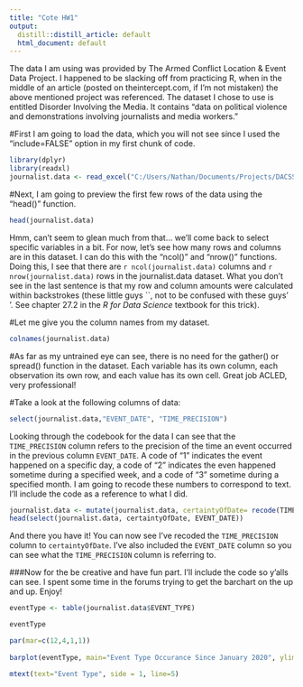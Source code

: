 ```yaml
---
title: "Cote HW1"
output:
  distill::distill_article: default
  html_document: default
---
```

The data I am using was provided by The Armed Conflict Location & Event Data Project. I happened to be slacking off from practicing R, when in the middle of an article (posted on theintercept.com, if I'm not mistaken) the above mentioned project was referenced. The dataset I chose to use is entitled Disorder Involving the Media. It contains "data on political violence and demonstrations involving journalists and media workers."

#First I am going to load the data, which you will not see since I used the "include=FALSE" option in my first chunk of code.
```r
library(dplyr)
library(readxl) 
journalist.data <- read_excel("C:/Users/Nathan/Documents/Projects/DACSS601SS22021/journalists_Jul02.xlsx")
```

#Next, I am going to preview the first few rows of the data using the "head()" function.


```r
head(journalist.data)
```
Hmm, can't seem to glean much from that... we'll come back to select specific variables in a bit. For now, let's see how many rows and columns are in this dataset. I can do this with the "ncol()" and "nrow()" functions. 
Doing this, I see that there are `r ncol(journalist.data)` columns and `r nrow(journalist.data)` rows in the journalist.data dataset. What you don't see in the last sentence is that my row and column amounts were calculated within backstrokes (these little guys ``, not to be confused with these guys' '. See chapter 27.2 in the _R for Data Science_ textbook for this trick).

#Let me give you the column names from my dataset.

```r
colnames(journalist.data)
```

#As far as my untrained eye can see, there is no need for the gather() or spread() function in the dataset. Each variable has its own column, each observation its own row, and each value has its own cell. Great job ACLED, very professional!

#Take a look at the following columns of data:

```r
select(journalist.data,"EVENT_DATE", "TIME_PRECISION")
```

Looking through the codebook for the data I can see that the `TIME_PRECISION` column refers to the precision of the time an event occurred in the previous column `EVENT_DATE`. A code of "1" indicates the event happened on a specific day, a code of "2" indicates the even happened sometime during a specified week, and a code of "3" sometime during a specified month. I am going to recode these numbers to correspond to text. I'll include the code as a reference to what I did.

```r

journalist.data <- mutate(journalist.data, certaintyOfDate= recode(TIME_PRECISION, `1`= "dayOf", `2`= "weekOf", `3`= "monthOf")) 
head(select(journalist.data, certaintyOfDate, EVENT_DATE))
```

And there you have it! You can now see I've recoded the `TIME_PRECISION` column to `certaintyOfDate`. I've also included the `EVENT_DATE` column so you can see what the `TIME_PRECISION` column is referring to.

###Now for the be creative and have fun part. I'll include the code so y'alls can see. I spent some time in the forums trying to get the barchart on the up and up. Enjoy!

```r

eventType <- table(journalist.data$EVENT_TYPE)

eventType

par(mar=c(12,4,1,1))
      
barplot(eventType, main="Event Type Occurance Since January 2020", ylim=c(0, 8000), xlab= "", las= 2, cex.names=1)

mtext(text="Event Type", side = 1, line=5)

```
